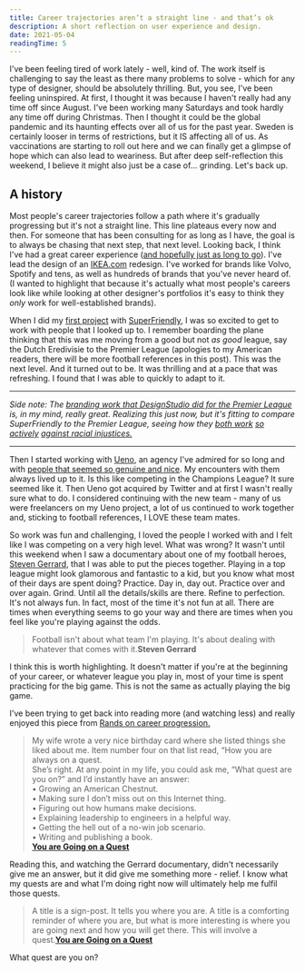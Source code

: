 ```yaml
---
title: Career trajectories aren’t a straight line - and that’s ok
description: A short reflection on user experience and design.
date: 2021-05-04
readingTime: 5
---
```


I've been feeling tired of work lately - well, kind of. The work itself is challenging to say the least as there many problems to solve - which for any type of designer, should be absolutely thrilling. But, you see, I've been feeling uninspired. At first, I thought it was because I haven't really had any time off since August. I've been working many Saturdays and took hardly any time off during Christmas. Then I thought it could be the global pandemic and its haunting effects over all of us for the past year. Sweden is certainly looser in terms of restrictions, but it IS affecting all of us. As vaccinations are starting to roll out here and we can finally get a glimpse of hope which can also lead to weariness. But after deep self-reflection this weekend, I believe it might also just be a case of... grinding. Let's back up.

## A history

Most people's career trajectories follow a path where it's gradually progressing but it's not a straight line. This line plateaus every now and then. For someone that has been consulting for as long as I have, the goal is to always be chasing that next step, that next level. Looking back, I think I've had a great career experience (<a href="/40/">and hopefully just as long to go</a>). I've lead the design of an <a href="http://ikea.com">IKEA.com</a> redesign. I've worked for brands like Volvo, Spotify and tens, as well as hundreds of brands that you've never heard of. (I wanted to highlight that because it's actually what most people's careers look like while looking at other designer's portfolios it's easy to think they *only* work for well-established brands).

When I did my <a href="/case/toast/">first project</a> with <a href="https://superfriendlydesign.systems/about/">SuperFriendly</a>, I was so excited to get to work with people that I looked up to. I remember boarding the plane thinking that this was me moving from a good but not *as good* league, say the Dutch Eredivisie to the Premier League (apologies to my American readers, there will be more football references in this post). This was the next level. And it turned out to be. It was thrilling and at a pace that was refreshing. I found that I was able to quickly to adapt to it.

---

*Side note: The <a href="https://design.studio/work/premier-league">branding work that DesignStudio did for the Premier League</a> is, in my mind, really great. Realizing this just now, but it's fitting to compare SuperFriendly to the Premier League, seeing how they <a href="https://www.premierleague.com/NoRoomForRacism">both work</a> <a href="https://twitter.com/danmall/status/1384143244477427712?s=20">so actively</a> <a href="https://twitter.com/premierleague/status/1388070624925556736?s=20">against racial injustices.</a>*

---

Then I started working with <a href="https://ueno.co">Ueno</a>, an agency I've admired for so long and with <a href="https://www.youtube.com/watch?v=WBB7A9kbH-k">people that seemed so genuine and nice</a>. My encounters with them always lived up to it. Is this like competing in the Champions League? It sure seemed like it. Then Ueno got acquired by Twitter and at first I wasn't really sure what to do. I considered continuing with the new team - many of us were freelancers on my Ueno project, a lot of us continued to work together and, sticking to football references, I LOVE these team mates.

So work was fun and challenging, I loved the people I worked with and I felt like I was competing on a very high level. What was wrong? It wasn't until this weekend when I saw a documentary about one of my football heroes, <a href="https://www.youtube.com/watch?v=TGm0KWswqf8">Steven Gerrard</a>, that I was able to put the pieces together. Playing in a top league might look glamorous and fantastic to a kid, but you know what most of their days are spent doing? Practice. Day in, day out. Practice over and over again. Grind. Until all the details/skills are there. Refine to perfection. It's not always fun. In fact, most of the time it's not fun at all. There are times when everything seems to go your way and there are times when you feel like you're playing against the odds.

> Football isn't about what team I'm playing. It's about dealing with whatever that comes with it.**Steven Gerrard**

I think this is worth highlighting. It doesn't matter if you're at the beginning of your career, or whatever league you play in, most of your time is spent practicing for the big game. This is not the same as actually playing the big game.

I've been trying to get back into reading more (and watching less) and really enjoyed this piece from <a href="https://randsinrepose.com/archives/you-are-going-on-a-quest/">Rands on career progression.</a>

> My wife wrote a very nice birthday card where she listed things she liked about me. Item number four on that list read, “How you are always on a quest.<br />
She’s right. At any point in my life, you could ask me, “What quest are you on?” and I’d instantly have an answer:<br />
• Growing an American Chestnut.<br />
• Making sure I don’t miss out on this Internet thing.<br />
• Figuring out how humans make decisions.<br />
• Explaining leadership to engineers in a helpful way.<br />
• Getting the hell out of a no-win job scenario.<br />
• Writing and publishing a book.<br />**<a href="https://randsinrepose.com/archives/you-are-going-on-a-quest/">You are Going on a Quest</a>**

Reading this, and watching the Gerrard documentary, didn't necessarily give me an answer, but it did give me something more - relief. I know what my quests are and what I'm doing right now will ultimately help me fulfil those quests.

> A title is a sign-post. It tells you where you are. A title is a comforting reminder of where you are, but what is more interesting is where you are going next and how you will get there. This will involve a quest.**<a href="https://randsinrepose.com/archives/you-are-going-on-a-quest/">You are Going on a Quest</a>**

What quest are you on?